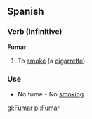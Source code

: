 ==Spanish==

===Verb (Infinitive)===

'''Fumar'''

#To [[smoke]] (a [[cigarrette]])

===Use===

*No fume - No [[smoke|smoking]]

[[gl:Fumar]]
[[pl:Fumar]]